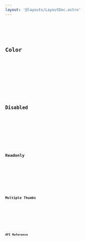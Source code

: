 ```yaml
---
layout: '@layouts/LayoutDoc.astro'
---
```








<Preview client:load>
	<Fragment slot="preview">
		<Default client:visible />
	</Fragment>
	<Fragment slot="code">
		<Code code={DefaultRaw} lang="tsx" />
	</Fragment>
</Preview>

## Color

<Preview client:load>
	<Fragment slot="preview">
		<Color client:visible />
	</Fragment>
	<Fragment slot="code">
		<Code code={ColorRaw} lang="tsx" />
	</Fragment>
</Preview>

## Disabled

<Preview client:load>
	<Fragment slot="preview">
		<Disabled client:visible />
	</Fragment>
	<Fragment slot="code">
		<Code code={DisabledRaw} lang="tsx" />
	</Fragment>
</Preview>

## Readonly

<Preview client:load>
	<Fragment slot="preview">
		<Readonly client:visible />
	</Fragment>
	<Fragment slot="code">
		<Code code={ReadonlyRaw} lang="tsx" />
	</Fragment>
</Preview>

## Multiple Thumbs

<Preview client:load>
	<Fragment slot="preview">
		<MultipleThumbs client:visible />
	</Fragment>
	<Fragment slot="code">
		<Code code={MultipleThumbsRaw} lang="tsx" />
	</Fragment>
</Preview>

## API Reference

<ApiTable />
